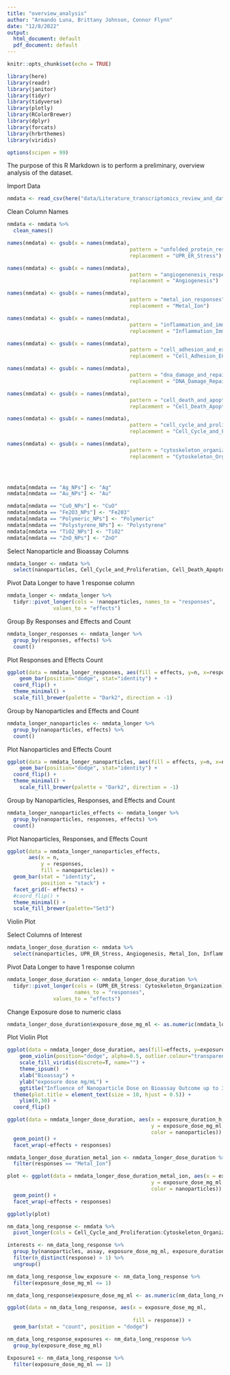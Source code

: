 ```yaml
---
title: "overview_analysis"
author: "Armando Luna, Brittany Johnson, Connor Flynn"
date: "12/8/2022"
output:
  html_document: default
  pdf_document: default
---
```


```r
knitr::opts_chunk$set(echo = TRUE)

library(here)
library(readr)
library(janitor)
library(tidyr)
library(tidyverse)
library(plotly)
library(RColorBrewer)
library(dplyr)
library(forcats)
library(hrbrthemes)
library(viridis)

options(scipen = 99)

```

The purpose of this R Markdown is to perform a preliminary, overview analysis of the dataset. 


Import Data


```r
nmdata <- read_csv(here("data/Literature_transcriptomics_review_and_data_of_Nanoparticle_Induced_Cellular_Outcomes.csv"))
```

Clean Column Names

```r
nmdata <- nmdata %>% 
  clean_names()
```


```r

names(nmdata) <- gsub(x = names(nmdata), 
                                        pattern = "unfolded_protein_responses_upr_and_endoplasmatic_reticulum_er_stress", 
                                        replacement = "UPR_ER_Stress")

names(nmdata) <- gsub(x = names(nmdata), 
                                        pattern = "angiogenenesis_responses", 
                                        replacement = "Angiogenesis")

names(nmdata) <- gsub(x = names(nmdata), 
                                        pattern = "metal_ion_responses", 
                                        replacement = "Metal_Ion")

names(nmdata) <- gsub(x = names(nmdata), 
                                        pattern = "inflammation_and_immune_responses", 
                                        replacement = "Inflammation_Immune")

names(nmdata) <- gsub(x = names(nmdata), 
                                        pattern = "cell_adhesion_and_extracellular_matrix_responses", 
                                        replacement = "Cell_Adhesion_ECM")

names(nmdata) <- gsub(x = names(nmdata), 
                                        pattern = "dna_damage_and_repair_responses", 
                                        replacement = "DNA_Damage_Repair")

names(nmdata) <- gsub(x = names(nmdata), 
                                        pattern = "cell_death_and_apoptosis_responses", 
                                        replacement = "Cell_Death_Apoptosis")

names(nmdata) <- gsub(x = names(nmdata), 
                                        pattern = "cell_cycle_and_proliferation_responses", 
                                        replacement = "Cell_Cycle_and_Proliferation")

names(nmdata) <- gsub(x = names(nmdata), 
                                        pattern = "cytoskeleton_organization_responses", 
                                        replacement = "Cytoskeleton_Organization")


  
```


```r
nmdata[nmdata == "Ag_NPs"] <- "Ag"
nmdata[nmdata == "Au_NPs"] <- "Au"

nmdata[nmdata == "CuO_NPs"] <- "CuO"
nmdata[nmdata == "Fe2O3_NPs"] <- "Fe203"
nmdata[nmdata == "Polymeric_NPs"] <- "Polymeric"
nmdata[nmdata == "Polystyrene_NPs"] <- "Polystyrene"
nmdata[nmdata == "TiO2_NPs"] <- "TiO2"
nmdata[nmdata == "ZnO_NPs"] <- "ZnO"
```





Select Nanoparticle and Bioassay Columns

```r
nmdata_longer <- nmdata %>% 
  select(nanoparticles, Cell_Cycle_and_Proliferation, Cell_Death_Apoptosis, DNA_Damage_Repair, Cell_Adhesion_ECM, Inflammation_Immune, UPR_ER_Stress, Metal_Ion, Angiogenesis, Cytoskeleton_Organization)
```


Pivot Data Longer to have 1 response column

```r
nmdata_longer <- nmdata_longer %>% 
  tidyr::pivot_longer(cols = !nanoparticles, names_to = "responses", 
               values_to = "effects")
```


Group By Responses and Effects and Count 

```r
nmdata_longer_responses <- nmdata_longer %>% 
  group_by(responses, effects) %>% 
  count()
```


Plot Responses and Effects Count


```r
ggplot(data = nmdata_longer_responses, aes(fill = effects, y=n, x=responses)) + 
    geom_bar(position="dodge", stat="identity") + 
  coord_flip() + 
  theme_minimal() +
  scale_fill_brewer(palette = "Dark2", direction = -1)
```


Group by Nanoparticles and Effects and Count 

```r
nmdata_longer_nanoparticles <- nmdata_longer %>% 
  group_by(nanoparticles, effects) %>% 
  count()
```


Plot Nanoparticles and Effects Count

```r
ggplot(data = nmdata_longer_nanoparticles, aes(fill = effects, y=n, x=nanoparticles)) + 
    geom_bar(position="dodge", stat="identity") + 
  coord_flip() + 
  theme_minimal() +
    scale_fill_brewer(palette = "Dark2", direction = -1)
```

Group by Nanoparticles, Responses, and Effects and Count

```r
nmdata_longer_nanoparticles_effects <- nmdata_longer %>% 
  group_by(nanoparticles, responses, effects) %>% 
  count()
```


Plot Nanoparticles, Responses, and Effects Count

```r
ggplot(data = nmdata_longer_nanoparticles_effects,                         # Draw barplot with grouping & stacking
       aes(x = n,
           y = responses,
           fill = nanoparticles)) + 
  geom_bar(stat = "identity",
           position = "stack") +
  facet_grid(~ effects) + 
  #coord_flip() + 
  theme_minimal() +
  scale_fill_brewer(palette="Set3") 

```
Violin Plot

Select Columns of Interest

```r
nmdata_longer_dose_duration <- nmdata %>% 
  select(nanoparticles, UPR_ER_Stress, Angiogenesis, Metal_Ion, Inflammation_Immune, Cell_Adhesion_ECM, DNA_Damage_Repair, Cell_Death_Apoptosis, Cell_Cycle_and_Proliferation, Cytoskeleton_Organization, exposure_dose_mg_ml, exposure_duration_h)
```

Pivot Data Longer to have 1 response column

```r
nmdata_longer_dose_duration <- nmdata_longer_dose_duration %>% 
  tidyr::pivot_longer(cols = (UPR_ER_Stress: Cytoskeleton_Organization), 
                      names_to = "responses", 
               values_to = "effects")
```


Change Exposure dose to numeric class

```r
nmdata_longer_dose_duration$exposure_dose_mg_ml <- as.numeric(nmdata_longer_dose_duration$exposure_dose_mg_ml)
```

Plot Violin Plot


```r
ggplot(data = nmdata_longer_dose_duration, aes(fill=effects, y=exposure_dose_mg_ml, x=responses)) + 
    geom_violin(position="dodge", alpha=0.5, outlier.colour="transparent") +
    scale_fill_viridis(discrete=T, name="") +
    theme_ipsum()  +
    xlab("Bioassay") +
    ylab("exposure dose mg/mL") +
    ggtitle("Influence of Nanoparticle Dose on Bioassay Outcome up to 30 mg/mL") +
  theme(plot.title = element_text(size = 10, hjust = 0.5)) +
    ylim(0,30) +
  coord_flip() 
```



```r
ggplot(data = nmdata_longer_dose_duration, aes(x = exposure_duration_h,
                                               y = exposure_dose_mg_ml,
                                               color = nanoparticles)) +
  geom_point() +
  facet_wrap(~effects + responses) 
```


```r
nmdata_longer_dose_duration_metal_ion <- nmdata_longer_dose_duration %>% 
  filter(responses == "Metal_Ion")
```


```r
plot <- ggplot(data = nmdata_longer_dose_duration_metal_ion, aes(x = exposure_duration_h,
                                               y = exposure_dose_mg_ml,
                                               color = nanoparticles)) +
  geom_point() +
  facet_wrap(~effects + responses) 
```

```r
ggplotly(plot)
```


```r
nm_data_long_response <- nmdata %>% 
  pivot_longer(cols = Cell_Cycle_and_Proliferation:Cytoskeleton_Organization, names_to = "assay", values_to = "response")
```

```r
interests <- nm_data_long_response %>%
  group_by(nanoparticles, assay, exposure_dose_mg_ml, exposure_duration_h) %>%
  filter(n_distinct(response) > 1) %>%
  ungroup()
```

```r
nm_data_long_response_low_exposure <- nm_data_long_response %>% 
  filter(exposure_dose_mg_ml <= 1)
```

```r
nm_data_long_response$exposure_dose_mg_ml <- as.numeric(nm_data_long_response$exposure_dose_mg_ml)
```




```r
ggplot(data = nm_data_long_response, aes(x = exposure_dose_mg_ml,
                                         
                                         fill = response)) +
  geom_bar(stat = "count", position = "dodge") 
```




```r
nm_data_long_response_exposures <- nm_data_long_response %>% 
  group_by(exposure_dose_mg_ml)
```



```r
Exposure1 <- nm_data_long_response %>% 
  filter(exposure_dose_mg_ml == 1) 
```

